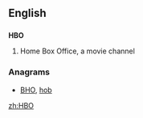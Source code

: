 {{also|hbo}}
==English==
{{wikipedia}}

==={{initialism-old|en}}===
'''HBO'''

# {{context|television}} Home Box Office, a movie channel

===Anagrams===
* [[BHO#English|BHO]], [[hob#English|hob]]

[[zh:HBO]]
